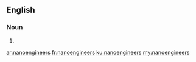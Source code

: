 ==English==

===Noun===
{{head|en|plural}}

# {{plural of|nanoengineer|lang=en}}

[[ar:nanoengineers]]
[[fr:nanoengineers]]
[[ku:nanoengineers]]
[[my:nanoengineers]]